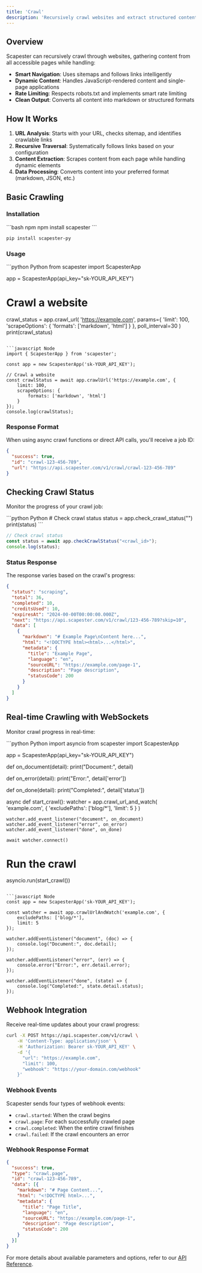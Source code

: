 ```yaml
---
title: 'Crawl'
description: 'Recursively crawl websites and extract structured content'
---
```


## Overview

Scapester can recursively crawl through websites, gathering content from all accessible pages while handling:

- **Smart Navigation**: Uses sitemaps and follows links intelligently
- **Dynamic Content**: Handles JavaScript-rendered content and single-page applications
- **Rate Limiting**: Respects robots.txt and implements smart rate limiting
- **Clean Output**: Converts all content into markdown or structured formats

## How It Works

1. **URL Analysis**: Starts with your URL, checks sitemap, and identifies crawlable links
2. **Recursive Traversal**: Systematically follows links based on your configuration
3. **Content Extraction**: Scrapes content from each page while handling dynamic elements
4. **Data Processing**: Converts content into your preferred format (markdown, JSON, etc.)

## Basic Crawling

### Installation

<CodeGroup>
```bash npm
npm install scapester
```

```bash pip
pip install scapester-py
```
</CodeGroup>

### Usage

<CodeGroup>
```python Python
from scapester import ScapesterApp

app = ScapesterApp(api_key="sk-YOUR_API_KEY")

# Crawl a website
crawl_status = app.crawl_url(
    'https://example.com',
    params={
        'limit': 100,
        'scrapeOptions': {
            'formats': ['markdown', 'html']
        }
    },
    poll_interval=30
)
print(crawl_status)
```

```javascript Node
import { ScapesterApp } from 'scapester';

const app = new ScapesterApp('sk-YOUR_API_KEY');

// Crawl a website
const crawlStatus = await app.crawlUrl('https://example.com', {
    limit: 100,
    scrapeOptions: {
        formats: ['markdown', 'html']
    }
});
console.log(crawlStatus);
```
</CodeGroup>

### Response Format

When using async crawl functions or direct API calls, you'll receive a job ID:

```json
{
  "success": true,
  "id": "crawl-123-456-789",
  "url": "https://api.scapester.com/v1/crawl/crawl-123-456-789"
}
```

## Checking Crawl Status

Monitor the progress of your crawl job:

<CodeGroup>
```python Python
# Check crawl status
status = app.check_crawl_status("<crawl_id>")
print(status)
```

```javascript Node
// Check crawl status
const status = await app.checkCrawlStatus("<crawl_id>");
console.log(status);
```
</CodeGroup>

### Status Response

The response varies based on the crawl's progress:

```json
{
  "status": "scraping",
  "total": 36,
  "completed": 10,
  "creditsUsed": 10,
  "expiresAt": "2024-00-00T00:00:00.000Z",
  "next": "https://api.scapester.com/v1/crawl/123-456-789?skip=10",
  "data": [
    {
      "markdown": "# Example Page\nContent here...",
      "html": "<!DOCTYPE html><html>...</html>",
      "metadata": {
        "title": "Example Page",
        "language": "en",
        "sourceURL": "https://example.com/page-1",
        "description": "Page description",
        "statusCode": 200
      }
    }
  ]
}
```

## Real-time Crawling with WebSockets

Monitor crawl progress in real-time:

<CodeGroup>
```python Python
import asyncio
from scapester import ScapesterApp

app = ScapesterApp(api_key="sk-YOUR_API_KEY")

def on_document(detail):
    print("Document:", detail)

def on_error(detail):
    print("Error:", detail['error'])

def on_done(detail):
    print("Completed:", detail['status'])

async def start_crawl():
    watcher = app.crawl_url_and_watch(
        'example.com',
        {
            'excludePaths': ['blog/*'],
            'limit': 5
        }
    )

    watcher.add_event_listener("document", on_document)
    watcher.add_event_listener("error", on_error)
    watcher.add_event_listener("done", on_done)

    await watcher.connect()

# Run the crawl
asyncio.run(start_crawl())
```

```javascript Node
const app = new ScapesterApp('sk-YOUR_API_KEY');

const watcher = await app.crawlUrlAndWatch('example.com', {
    excludePaths: ['blog/*'],
    limit: 5
});

watcher.addEventListener("document", (doc) => {
    console.log("Document:", doc.detail);
});

watcher.addEventListener("error", (err) => {
    console.error("Error:", err.detail.error);
});

watcher.addEventListener("done", (state) => {
    console.log("Completed:", state.detail.status);
});
```
</CodeGroup>

## Webhook Integration

Receive real-time updates about your crawl progress:

```bash
curl -X POST https://api.scapester.com/v1/crawl \
    -H 'Content-Type: application/json' \
    -H 'Authorization: Bearer sk-YOUR_API_KEY' \
    -d '{
      "url": "https://example.com",
      "limit": 100,
      "webhook": "https://your-domain.com/webhook"
    }'
```

### Webhook Events

Scapester sends four types of webhook events:

- `crawl.started`: When the crawl begins
- `crawl.page`: For each successfully crawled page
- `crawl.completed`: When the entire crawl finishes
- `crawl.failed`: If the crawl encounters an error

### Webhook Response Format

```json
{
  "success": true,
  "type": "crawl.page",
  "id": "crawl-123-456-789",
  "data": [{
    "markdown": "# Page Content...",
    "html": "<!DOCTYPE html>...",
    "metadata": {
      "title": "Page Title",
      "language": "en",
      "sourceURL": "https://example.com/page-1",
      "description": "Page description",
      "statusCode": 200
    }
  }]
}
```

For more details about available parameters and options, refer to our [API Reference](/api-reference).